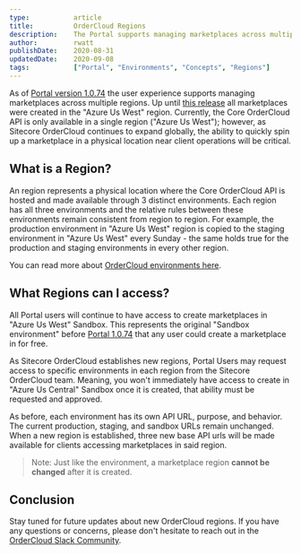 ```yaml
---
type:           article
title:          OrderCloud Regions
description:    The Portal supports managing marketplaces across multiple regions. As Sitecore OrderCloud continues to expand globally, the ability to quickly spin up a marketplace in a physical location near client operations will be critical.
author:         rwatt
publishDate:    2020-08-31
updatedDate:    2020-09-08
tags:           ["Portal", "Environments", "Concepts", "Regions"]
---
```


As of [Portal version 1.0.74](/portal-release-notes/v1.0.74) the user experience supports managing marketplaces across multiple regions. Up until [this release](/portal-release-notes/v1.0.74) all marketplaces were created in the "Azure Us West" region. Currently, the Core OrderCloud API is only available in a single region ("Azure Us West"); however, as Sitecore OrderCloud continues to expand globally, the ability to quickly spin up a marketplace in a physical location near client operations will be critical. 

## What is a Region?

An region represents a physical location where the Core OrderCloud API is hosted and made available through 3 distinct environments. Each region has all three environments and the relative rules between these environments remain consistent from region to region. For example, the production environment in "Azure Us West" region is copied to the staging environment in "Azure Us West" every Sunday - the same holds true for the production and staging environments in every other region.

You can read more about [OrderCloud environments here](/knowledge-base/ordercloud-environments).

## What Regions can I access?

All Portal users will continue to have access to create marketplaces in "Azure Us West" Sandbox. This represents the original "Sandbox environment" before [Portal 1.0.74](/portal-release-notes/v1.0.74) that any user could create a marketplace in for free.

As Sitecore OrderCloud establishes new regions, Portal Users may request access to specific environments in each region from the Sitecore OrderCloud team. Meaning, you won't immediately have access to create in "Azure Us Central" Sandbox once it is created, that ability must be requested and approved.

As before, each environment has its own API URL, purpose, and behavior. The current production, staging, and sandbox URLs remain unchanged. When a new region is established, three new base API urls will be made available for clients accessing marketplaces in said region.

> Note: Just like the environment, a marketplace region **cannot be changed** after it is created. 

## Conclusion
Stay tuned for future updates about new OrderCloud regions. If you have any questions or concerns, please don't hesitate to reach out in the [OrderCloud Slack Community](https://ordercloud.io/slack).
